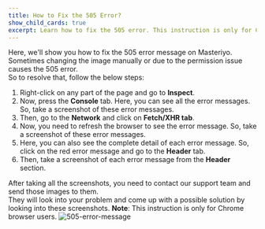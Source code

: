 ```yaml
---
title: How to Fix the 505 Error?
show_child_cards: true
excerpt: Learn how to fix the 505 error. This instruction is only for Chrome browser users.
---
```

Here, we'll show you how to fix the 505 error message on Masteriyo. Sometimes changing the image manually or due to the permission issue causes the 505 error.</br> So to resolve that, follow the below steps:

1. Right-click on any part of the page and go to **Inspect**.
2. Now, press the **Console** tab. Here, you can see all the error messages. So, take a screenshot of these error messages.
3. Then, go to the **Network** and click on **Fetch/XHR tab**.
4. Now, you need to refresh the browser to see the error message. So, take a screenshot of these error messages.
5. Here, you can also see the complete detail of each error message. So, click on the red error message and go to the **Header** tab.
6. Then, take a screenshot of each error message from the **Header** section.

After taking all the screenshots, you need to contact our support team and send those images to them. </br>They will look into your problem and come up with a possible solution by looking into these screenshots. 
**Note**: This instruction is only for Chrome browser users.
![505-error-message](https://user-images.githubusercontent.com/24367265/185088109-c4c01891-4580-4b40-b265-4742e251dd99.gif)
